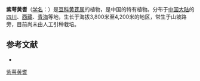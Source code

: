 {{Speciesbox
| name = 紫萼黄耆
| status = 
| status_system = 
| image =
| genus = Astragalus
| species = porphyrocalyx
| authority = Y. C. Ho in Bull.
}}

'''紫萼黄耆'''（[[学名|学名]]：{{lang|la|''Astragalus porphyrocalyx''}}）是[[豆科|豆科]][[黄芪属|黄芪属]]的植物，是中国的特有植物。分布于[[中国大陆|中国大陆]]的[[四川|四川]]、[[西藏|西藏]]、[[青海|青海]]等地，生长于海拔3,800米至4,200米的地区，常生于山坡路旁，目前尚未由人工引种栽培。

== 参考文献 ==
<div class="references-small">
* {{cite web| url =http://www.bioinfo.cn/db05/KmzwSpecies.php?action=view&id=15770| title =紫萼黄耆| work =《中国高等植物数据库全库》| publisher =中国科学院微生物研究所| author =昆明植物研究所| accessdate =2009-02-24| deadurl =yes| archiveurl =https://web.archive.org/web/20160305041120/http://www.bioinfo.cn/db05/KmzwSpecies.php?action=view&id=15770| archivedate =2016-03-05}}
</div>
{{Taxonbar|from=Q15228101}}

[[Category:黄芪属|紫萼黄耆]]


{{植物小作品}}